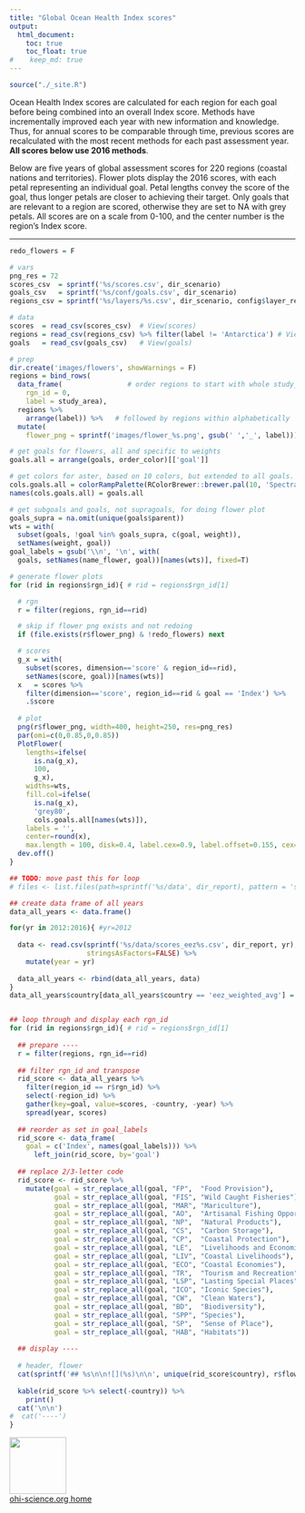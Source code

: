```yaml
---
title: "Global Ocean Health Index scores"
output:
  html_document:
    toc: true
    toc_float: true
#    keep_md: true
---
```


```r
source("./_site.R")
```

Ocean Health Index scores are calculated for each region for each goal before being combined into an overall Index score. Methods have incrementally improved each year with new information and knowledge. Thus, for annual scores to be comparable through time, previous scores are recalculated with the most recent methods for each past assessment year. **All scores below use 2016 methods**.

Below are five years of global assessment scores for 220 regions (coastal nations and territories). <!---could bring back the Regions page to be only linked from here---> Flower plots display the 2016 scores, with each petal representing an individual goal. Petal lengths convey the score of the goal, thus longer petals are closer to achieving their target. Only goals that are relevant to a region are scored, otherwise they are set to NA with grey petals. All scores are on a scale from 0-100, and the center number is the region's Index score.

----

```r
redo_flowers = F

# vars
png_res = 72
scores_csv  = sprintf('%s/scores.csv', dir_scenario)
goals_csv   = sprintf('%s/conf/goals.csv', dir_scenario)
regions_csv = sprintf('%s/layers/%s.csv', dir_scenario, config$layer_region_labels)

# data
scores  = read_csv(scores_csv)  # View(scores)
regions = read_csv(regions_csv) %>% filter(label != 'Antarctica') # View(regions)
goals   = read_csv(goals_csv)   # View(goals)

# prep
dir.create('images/flowers', showWarnings = F)
regions = bind_rows(
  data_frame(                # order regions to start with whole study_area
    rgn_id = 0,
    label = study_area),
  regions %>%
    arrange(label)) %>%   # followed by regions within alphabetically
  mutate(
    flower_png = sprintf('images/flower_%s.png', gsub(' ','_', label)))

# get goals for flowers, all and specific to weights
goals.all = arrange(goals, order_color)[['goal']]

# get colors for aster, based on 10 colors, but extended to all goals. subselect for goals.wts
cols.goals.all = colorRampPalette(RColorBrewer::brewer.pal(10, 'Spectral'), space='Lab')(length(goals.all))
names(cols.goals.all) = goals.all

# get subgoals and goals, not supragoals, for doing flower plot
goals_supra = na.omit(unique(goals$parent))
wts = with(
  subset(goals, !goal %in% goals_supra, c(goal, weight)), 
  setNames(weight, goal))
goal_labels = gsub('\\n', '\n', with(
  goals, setNames(name_flower, goal))[names(wts)], fixed=T)

# generate flower plots
for (rid in regions$rgn_id){ # rid = regions$rgn_id[1]

  # rgn
  r = filter(regions, rgn_id==rid)

  # skip if flower png exists and not redoing
  if (file.exists(r$flower_png) & !redo_flowers) next

  # scores
  g_x = with(
    subset(scores, dimension=='score' & region_id==rid),
    setNames(score, goal))[names(wts)]
  x   = scores %>%
    filter(dimension=='score', region_id==rid & goal == 'Index') %>%
    .$score
  
  # plot
  png(r$flower_png, width=400, height=250, res=png_res)
  par(omi=c(0,0.85,0,0.85))
  PlotFlower(
    lengths=ifelse(
      is.na(g_x),
      100,
      g_x),
    widths=wts,
    fill.col=ifelse(
      is.na(g_x),
      'grey80',
      cols.goals.all[names(wts)]),
    labels = '',
    center=round(x),
    max.length = 100, disk=0.4, label.cex=0.9, label.offset=0.155, cex=2.2, cex.main=2.5)
  dev.off()
}
```

```r

## TODO: move past this for loop
# files <- list.files(path=sprintf('%s/data', dir_report), pattern = 'scores_eez*.csv', full.names = TRUE)

## create data frame of all years
data_all_years <- data.frame()

for(yr in 2012:2016){ #yr=2012
  
  data <- read.csv(sprintf('%s/data/scores_eez%s.csv', dir_report, yr),
                   stringsAsFactors=FALSE) %>% 
    mutate(year = yr)
  
  data_all_years <- rbind(data_all_years, data)
}
data_all_years$country[data_all_years$country == 'eez_weighted_avg'] = 'Global'


## loop through and display each rgn_id
for (rid in regions$rgn_id){ # rid = regions$rgn_id[1]
  
  ## prepare ----
  r = filter(regions, rgn_id==rid)
  
  ## filter rgn_id and transpose
  rid_score <- data_all_years %>% 
    filter(region_id == r$rgn_id) %>%
    select(-region_id) %>%
    gather(key=goal, value=scores, -country, -year) %>%
    spread(year, scores)
  
  ## reorder as set in goal_labels
  rid_score <- data_frame(
    goal = c('Index', names(goal_labels))) %>%
      left_join(rid_score, by='goal')
  
  ## replace 2/3-letter code
  rid_score <- rid_score %>%
    mutate(goal = str_replace_all(goal, "FP",  "Food Provision"),
           goal = str_replace_all(goal, "FIS", "Wild Caught Fisheries"),
           goal = str_replace_all(goal, "MAR", "Mariculture"),
           goal = str_replace_all(goal, "AO",  "Artisanal Fishing Opportunity"),
           goal = str_replace_all(goal, "NP",  "Natural Products"),
           goal = str_replace_all(goal, "CS",  "Carbon Storage"),
           goal = str_replace_all(goal, "CP",  "Coastal Protection"),
           goal = str_replace_all(goal, "LE",  "Livelihoods and Economies"),
           goal = str_replace_all(goal, "LIV", "Coastal Livelihoods"),
           goal = str_replace_all(goal, "ECO", "Coastal Economies"),
           goal = str_replace_all(goal, "TR",  "Tourism and Recreation"),
           goal = str_replace_all(goal, "LSP", "Lasting Special Places"),
           goal = str_replace_all(goal, "ICO", "Iconic Species"),
           goal = str_replace_all(goal, "CW",  "Clean Waters"),
           goal = str_replace_all(goal, "BD",  "Biodiversity"),
           goal = str_replace_all(goal, "SPP", "Species"),
           goal = str_replace_all(goal, "SP",  "Sense of Place"),
           goal = str_replace_all(goal, "HAB", "Habitats"))
  
  ## display ----
  
  # header, flower
  cat(sprintf('## %s\n\n![](%s)\n\n', unique(rid_score$country), r$flower_png))
  
  kable(rid_score %>% select(-country)) %>%
    print()
  cat('\n\n')
#  cat('----')
}
```

[<img src="https://docs.google.com/drawings/d/1633uvIYgsBhiKBddQAaTlvYDJgOK1uiDB6wkooNyhFc/pub?w=576&h=288" width="100px">](http://ohi-science.org)  
[ohi-science.org home](http://ohi-science.org)

